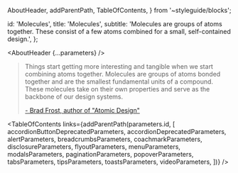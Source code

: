 
  AboutHeader,
  addParentPath,
  TableOfContents,
} from '~styleguide/blocks';


  id: 'Molecules',
  title: 'Molecules',
  subtitle:
    'Molecules are groups of atoms together. These consist of a few atoms combined for a small, self-contained design.',
};

<Meta title="Molecules/About" />

<AboutHeader {...parameters} />

> Things start getting more interesting and tangible when we start combining atoms together.
> Molecules are groups of atoms bonded together and are the smallest fundamental units of a compound.
> These molecules take on their own properties and serve as the backbone of our design systems.
>
> [- Brad Frost, author of "Atomic Design"](https://bradfrost.com/blog/post/atomic-web-design/#molecules)

<TableOfContents
  links={addParentPath(parameters.id, [
    accordionButtonDeprecatedParameters,
    accordionDeprecatedParameters,
    alertParameters,
    breadcrumbsParameters,
    coachmarkParameters,
    disclosureParameters,
    flyoutParameters,
    menuParameters,
    modalsParameters,
    paginationParameters,
    popoverParameters,
    tabsParameters,
    tipsParameters,
    toastsParameters,
    videoParameters,
  ])}
/>
